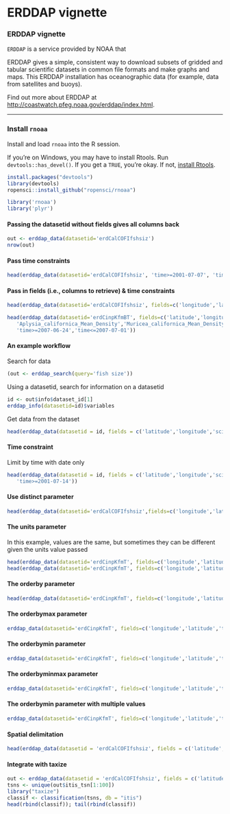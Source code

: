 <!--
%\VignetteEngine{knitr::knitr}
%\VignetteIndexEntry{ERDDAP vignette}
-->

ERDDAP vignette
======

### ERDDAP vignette

`ERDDAP` is a service provided by NOAA that

ERDDAP gives a simple, consistent way to download subsets of gridded and tabular scientific datasets in common file formats and make graphs and maps. This ERDDAP installation has oceanographic data (for example, data from satellites and buoys).

Find out more about ERDDAP at [http://coastwatch.pfeg.noaa.gov/erddap/index.html](http://coastwatch.pfeg.noaa.gov/erddap/index.html).

********************

### Install `rnoaa`

Install and load `rnoaa` into the R session.

If you're on Windows, you may have to install Rtools. Run `devtools::has_devel()`. If you get a `TRUE`, you're okay. If not, [install Rtools](http://cran.r-project.org/bin/windows/Rtools/).

```r
install.packages("devtools")
library(devtools)
ropensci::install_github("ropensci/rnoaa")
```

```r
library('rnoaa')
library('plyr')
```

#### Passing the datasetid without fields gives all columns back

```r
out <- erddap_data(datasetid='erdCalCOFIfshsiz')
nrow(out)
```

#### Pass time constraints

```r
head(erddap_data(datasetid='erdCalCOFIfshsiz', 'time>=2001-07-07', 'time<=2001-07-08')[,c(1:4)])
```

#### Pass in fields (i.e., columns to retrieve) & time constraints

```r
head(erddap_data(datasetid='erdCalCOFIfshsiz', fields=c('longitude','latitude','fish_size','itis_tsn'), 'time>=2001-07-07','time<=2001-07-10'))
```

```r
head(erddap_data(datasetid='erdCinpKfmBT', fields=c('latitude','longitude',
   'Aplysia_californica_Mean_Density','Muricea_californica_Mean_Density'),
   'time>=2007-06-24','time<=2007-07-01'))
```

#### An example workflow

Search for data

```r
(out <- erddap_search(query='fish size'))
```

Using a datasetid, search for information on a datasetid

```r
id <- out$info$dataset_id[1]
erddap_info(datasetid=id)$variables
```

Get data from the dataset

```r
head(erddap_data(datasetid = id, fields = c('latitude','longitude','scientific_name')))
```

#### Time constraint

Limit by time with date only

```r
head(erddap_data(datasetid = id, fields = c('latitude','longitude','scientific_name'),
   'time>=2001-07-14'))
```

#### Use distinct parameter

```r
head(erddap_data(datasetid='erdCalCOFIfshsiz',fields=c('longitude','latitude','fish_size','itis_tsn'), 'time>=2001-07-07','time<=2001-07-10', distinct=TRUE))
```

#### The units parameter

In this example, values are the same, but sometimes they can be different given the units value passed

```r
head(erddap_data(datasetid='erdCinpKfmT', fields=c('longitude','latitude','time','temperature'), 'time>=2007-09-19', 'time<=2007-09-21', units='udunits'))
head(erddap_data(datasetid='erdCinpKfmT', fields=c('longitude','latitude','time','temperature'), 'time>=2007-09-19', 'time<=2007-09-21', units='ucum'))
```

#### The orderby parameter

```r
head(erddap_data(datasetid='erdCinpKfmT', fields=c('longitude','latitude','time','temperature'), 'time>=2007-09-19', 'time<=2007-09-21', orderby='temperature'))
```

#### The orderbymax parameter

```r
erddap_data(datasetid='erdCinpKfmT', fields=c('longitude','latitude','time','temperature'), 'time>=2007-09-19', 'time<=2007-09-21', orderbymax='temperature')
```

#### The orderbymin parameter

```r
erddap_data(datasetid='erdCinpKfmT', fields=c('longitude','latitude','time','temperature'), 'time>=2007-09-19', 'time<=2007-09-21', orderbymin='temperature')
```

#### The orderbyminmax parameter

```r
erddap_data(datasetid='erdCinpKfmT', fields=c('longitude','latitude','time','temperature'), 'time>=2007-09-19', 'time<=2007-09-21', orderbyminmax='temperature')
```

#### The orderbymin parameter with multiple values

```r
erddap_data(datasetid='erdCinpKfmT', fields=c('longitude','latitude','time','depth','temperature'), 'time>=2007-06-10', 'time<=2007-09-21', orderbymax=c('depth','temperature'))
```

#### Spatial delimitation

```r
head(erddap_data(datasetid = 'erdCalCOFIfshsiz', fields = c('latitude','longitude','scientific_name'), 'latitude>=34.8', 'latitude<=35', 'longitude>=-125', 'longitude<=-124'))
```

#### Integrate with taxize

```r
out <- erddap_data(datasetid = 'erdCalCOFIfshsiz', fields = c('latitude','longitude','scientific_name','itis_tsn'))
tsns <- unique(out$itis_tsn[1:100])
library("taxize")
classif <- classification(tsns, db = "itis")
head(rbind(classif)); tail(rbind(classif))
```
